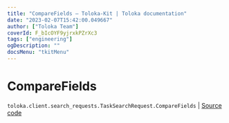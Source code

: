 ```yaml
---
title: "CompareFields — Toloka-Kit | Toloka documentation"
date: "2023-02-07T15:42:00.049667"
author: ["Toloka Team"]
coverId: F_bIcOYF9yjrxkPZrXc3
tags: ["engineering"]
ogDescription: ""
docsMenu: "tkitMenu"
---
```


# CompareFields
`toloka.client.search_requests.TaskSearchRequest.CompareFields` | [Source code](https://github.com/Toloka/toloka-kit/blob/v1.1.3/src/client/search_requests.py#L516)